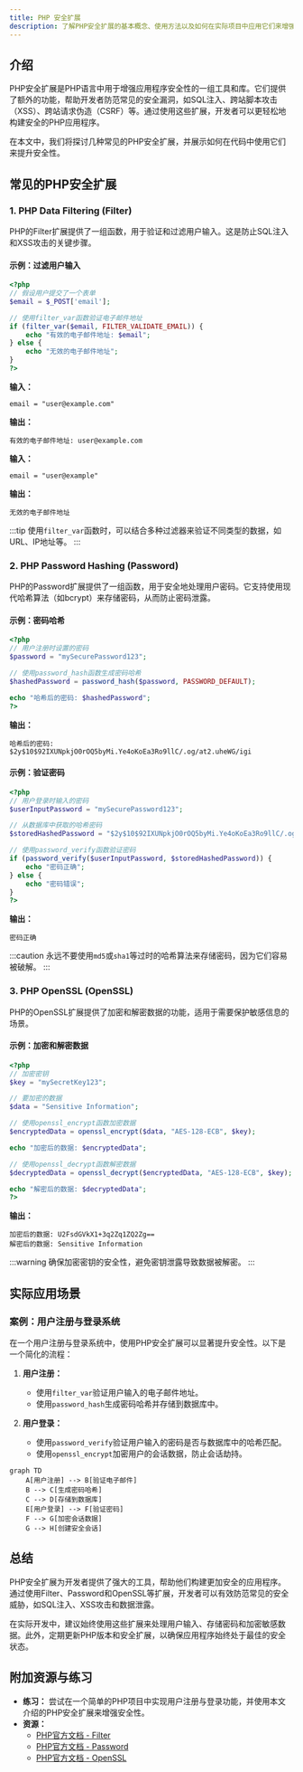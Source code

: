```yaml
---
title: PHP 安全扩展
description: 了解PHP安全扩展的基本概念、使用方法以及如何在实际项目中应用它们来增强PHP应用程序的安全性。
---
```


## 介绍

PHP安全扩展是PHP语言中用于增强应用程序安全性的一组工具和库。它们提供了额外的功能，帮助开发者防范常见的安全漏洞，如SQL注入、跨站脚本攻击（XSS）、跨站请求伪造（CSRF）等。通过使用这些扩展，开发者可以更轻松地构建安全的PHP应用程序。

在本文中，我们将探讨几种常见的PHP安全扩展，并展示如何在代码中使用它们来提升安全性。

## 常见的PHP安全扩展

### 1. **PHP Data Filtering (Filter)**

PHP的Filter扩展提供了一组函数，用于验证和过滤用户输入。这是防止SQL注入和XSS攻击的关键步骤。

#### 示例：过滤用户输入

```php
<?php
// 假设用户提交了一个表单
$email = $_POST['email'];

// 使用filter_var函数验证电子邮件地址
if (filter_var($email, FILTER_VALIDATE_EMAIL)) {
    echo "有效的电子邮件地址: $email";
} else {
    echo "无效的电子邮件地址";
}
?>
```

**输入：**
```
email = "user@example.com"
```

**输出：**
```
有效的电子邮件地址: user@example.com
```

**输入：**
```
email = "user@example"
```

**输出：**
```
无效的电子邮件地址
```

:::tip
使用`filter_var`函数时，可以结合多种过滤器来验证不同类型的数据，如URL、IP地址等。
:::

### 2. **PHP Password Hashing (Password)**

PHP的Password扩展提供了一组函数，用于安全地处理用户密码。它支持使用现代哈希算法（如bcrypt）来存储密码，从而防止密码泄露。

#### 示例：密码哈希

```php
<?php
// 用户注册时设置的密码
$password = "mySecurePassword123";

// 使用password_hash函数生成密码哈希
$hashedPassword = password_hash($password, PASSWORD_DEFAULT);

echo "哈希后的密码: $hashedPassword";
?>
```

**输出：**
```
哈希后的密码: $2y$10$92IXUNpkjO0rOQ5byMi.Ye4oKoEa3Ro9llC/.og/at2.uheWG/igi
```

#### 示例：验证密码

```php
<?php
// 用户登录时输入的密码
$userInputPassword = "mySecurePassword123";

// 从数据库中获取的哈希密码
$storedHashedPassword = "$2y$10$92IXUNpkjO0rOQ5byMi.Ye4oKoEa3Ro9llC/.og/at2.uheWG/igi";

// 使用password_verify函数验证密码
if (password_verify($userInputPassword, $storedHashedPassword)) {
    echo "密码正确";
} else {
    echo "密码错误";
}
?>
```

**输出：**
```
密码正确
```

:::caution
永远不要使用`md5`或`sha1`等过时的哈希算法来存储密码，因为它们容易被破解。
:::

### 3. **PHP OpenSSL (OpenSSL)**

PHP的OpenSSL扩展提供了加密和解密数据的功能，适用于需要保护敏感信息的场景。

#### 示例：加密和解密数据

```php
<?php
// 加密密钥
$key = "mySecretKey123";

// 要加密的数据
$data = "Sensitive Information";

// 使用openssl_encrypt函数加密数据
$encryptedData = openssl_encrypt($data, "AES-128-ECB", $key);

echo "加密后的数据: $encryptedData";

// 使用openssl_decrypt函数解密数据
$decryptedData = openssl_decrypt($encryptedData, "AES-128-ECB", $key);

echo "解密后的数据: $decryptedData";
?>
```

**输出：**
```
加密后的数据: U2FsdGVkX1+3q2Zq1ZQ2Zg==
解密后的数据: Sensitive Information
```

:::warning
确保加密密钥的安全性，避免密钥泄露导致数据被解密。
:::

## 实际应用场景

### 案例：用户注册与登录系统

在一个用户注册与登录系统中，使用PHP安全扩展可以显著提升安全性。以下是一个简化的流程：

1. **用户注册：**
   - 使用`filter_var`验证用户输入的电子邮件地址。
   - 使用`password_hash`生成密码哈希并存储到数据库中。

2. **用户登录：**
   - 使用`password_verify`验证用户输入的密码是否与数据库中的哈希匹配。
   - 使用`openssl_encrypt`加密用户的会话数据，防止会话劫持。

```mermaid
graph TD
    A[用户注册] --> B[验证电子邮件]
    B --> C[生成密码哈希]
    C --> D[存储到数据库]
    E[用户登录] --> F[验证密码]
    F --> G[加密会话数据]
    G --> H[创建安全会话]
```

## 总结

PHP安全扩展为开发者提供了强大的工具，帮助他们构建更加安全的应用程序。通过使用Filter、Password和OpenSSL等扩展，开发者可以有效防范常见的安全威胁，如SQL注入、XSS攻击和数据泄露。

在实际开发中，建议始终使用这些扩展来处理用户输入、存储密码和加密敏感数据。此外，定期更新PHP版本和安全扩展，以确保应用程序始终处于最佳的安全状态。

## 附加资源与练习

- **练习：** 尝试在一个简单的PHP项目中实现用户注册与登录功能，并使用本文介绍的PHP安全扩展来增强安全性。
- **资源：**
  - [PHP官方文档 - Filter](https://www.php.net/manual/en/book.filter.php)
  - [PHP官方文档 - Password](https://www.php.net/manual/en/book.password.php)
  - [PHP官方文档 - OpenSSL](https://www.php.net/manual/en/book.openssl.php)
